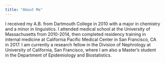 ```yaml
---
title: "About Me"
---
```



I received my A.B. from Dartmouth College in 2010 with a major in
chemistry and a minor in linguistics. I attended medical school at the 
University of Massachusetts from 2010-2014, then completed residency training
in internal medicine at California Pacific Medical Center in San Francisco, CA
in 2017. I am currently a research fellow in the Division of Nephrology at
University of California, San Francisco, where I am also a Master's student 
in the Department of Epidemiology and Biostatistics. 
